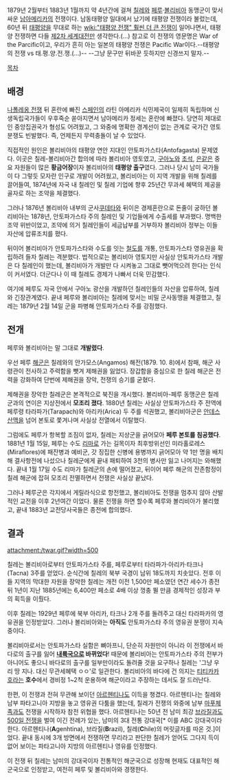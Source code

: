 1879년 2월부터 1883년 1월까지 약 4년간에 걸쳐 [[칠레]]와 [[페루]]·[[볼리비아]] 동맹군이 맞서 싸운 [[남아메리카]]의 전쟁이다. 남동태평양 일대에서 났기에 태평양 전쟁이라 불렀는데, 60년 뒤 [[태평양]]을 무대로 하는 [[wiki:"태평양 전쟁" 훨씬 더 큰 전쟁]]이 일어나면서, 태평양 전쟁하면 다들 [[제2차 세계대전]]만 생각한다.(…) 참고로 이 전쟁의 영문명은 War of the Parcific이고, 우리가 흔히 아는 일본의 태평양 전쟁은 Pacific War이다.--태평양의 전쟁 vs 태.평.양.전.쟁.(...)-- --그냥 문구만 뒤바꾼 듯하지만 신경쓰지 말자.--

[[목차]]
== 배경 ==
[[나폴레옹 전쟁]] 뒤 혼란에 빠진 [[스페인]]의 라틴 아메리카 식민제국이 일제히 독립하며 신생독립국가들이 우후죽순 쏟아지면서 남아메리카 정세는 혼란에 빠졌다. 당연히 제대로인 중앙집권국가 형성도 어려웠고, 그 와중에 명확한 경계선이 없는 관계로 국가간 영토분쟁도 빈발했다. 즉, 언제든지 무력충돌이 날 수 있었다.

직접적인 원인은 볼리비아의 태평양 연안 지대인 안토파가스타(Antofagasta) 문제였다. 이곳은  칠레-볼리비아간 합의에 따라 볼리비아 영토였고, [[구아노]]와 [[초석]], [[은]]같은 중요 자원들이 많은 '''황금어장'''이자 볼리비아의 '''태평양 출구'''였다. 그러나 당시 남미 국가들이 다 그렇듯 모자란 인구로 개발이 어려웠고, 볼리비아는 이 지역 개발을 위해 칠레를 끌어들여, 1874년에 자국 내 칠레인 및 칠레 기업에 향후 25년간 무과세 혜택의 제공을 골자로 하는 조약을 체결했다.

그러나 1876년 볼리비아 내부의 군사[[쿠데타]]와 뒤이은 경제혼란으로 돈줄이 궁하던 볼리비아는 1878년, 안토파가스타 주의 칠레인 및 기업들에게 수출세를 부과했다. 명백한 조약 위반이었고, 조약에 의거 칠레인들이 세금납부를 거부하자 볼리비아 정부는 이들 자산에 압류조치를 폈다.

뒤이어 볼리비아가 안토파가스타와 수도를 잇는 [[철도]]를 개통, 안토파가스타 영유권을 확립하려 들자 칠레는 격분했다. 법적으로는 볼리비아 영토지만 사실상 안토파가스타 개발은 다 칠레인이 했는데, 볼리비아가 개발만 다 시켜놓고 그대로 뺏어먹으려 한다는 인식이 커서였다. 더군다나 이 때 칠레도 경제가 나빠서 더욱 민감했다.

여기에 페루도 자국 안에서 구아노 광산을 개발하던 칠레인들의 자산을 압류하여, 칠레와 긴장관계였다. 끝내 페루와 볼리비아는 칠레에 맞서는 비밀 군사동맹을 체결했고, 칠레는 1879년 2월 14일 군을 파병해 안토파가스타 주를 강점했다.

== 전개 ==
페루와 볼리비아는 말 그대로 '''개발렸다'''.

우선 페루 [[해군]]은 칠레와의 안가모스(Angamos) 해전(1879. 10. 8)에서 참패, 해군 사령관이 전사하고 주력함을 뺏겨 제해권을 잃었다. 장갑함을 중심으로 한 칠레 해군은 전력을 강화하여 단번에 제해권을 장악, 전쟁의 승기를 굳혔다.

제해권을 장악한 칠레군은 본격적으로 북진을 개시했다. 볼리비아-페루 동맹군은 칠레군과의 연이은 지상전에서 '''모조리 졌다'''. 1880년 칠레는 사실상 안토파가스타 주 전역에 페루령 타라파가(Tarapach)와 아리카(Arica) 두 주를 석권했고, 볼리비아군은 [[안데스 산맥]]을 넘어 본토로 쫓겨나며 사실상 전열에서 이탈했다.

그럼에도 페루가 항복할 조짐이 없자, 칠레는 지상군을 긁어모아 '''페루 본토를 침공했다'''. 1881년 1월 15일, 페루는 수도 [[리마]]로 가는 길목이자 최후방위선인 미라홀로레스(Miraflores)에 패잔병과 예비군, 갓 징집한 신병에 용병까지 긁어모아 약 1만 명을 배치해 결사항전에 나섰으나 칠레군에게 끝내 패퇴하여 3천의 병사만 잃고 나머지는 와해했다. 끝내 1월 17일 수도 리마가 칠레군의 손에 떨어졌고, 뒤이어 페루 해군의 잔존함정이 칠레 해군에 잡혀 모조리 전멸하면서 전쟁은 사실상 끝났다.

그러나 페루군은 각지에서 게릴라식으로 항전했고, 볼리비아도 전쟁을 멈추지 않아 산발적인 교전을 이후 2년여간 이었다. 물론 전쟁을 하면 할수록 페루와 볼리비아가 불리했고, 끝내 1883년 교전당사국들은 종전에 합의했다.

== 결과 ==
attachment:/twar.gif?width=500

칠레는 볼리비아로부터 안토파가스타 주를, 페루로부터 타라파가·아리카·타크나(Tacna) 3주를 얻었다. 순식간에 칠레의 북부 국경이 남위 18도까지 치솟았다. 전후 이들 지역의 막대한 자원을 장악한 칠레는 개전 이전 1,500만 페소였던 연간 세수가 종전 뒤 1년이 지난 1885년에는 6,400만 페소로 4배 이상 껑충 뛸 만큼 경제적인 성장과 부의 획득을 이뤘다.

이후 칠레는 1929년 페루에 북부 아리카, 타크나 2개 주를 돌려주고 대신 타라파카의 영유권을 인정받았다. 그러나 볼리비아와는 '''아직도''' 안토파가스타 주의 영유권 분쟁이 지속 중이다.

볼리비아로서는 안토파가스타 실함은 뼈아프니, 단순히 자원만이 아니라 이 전쟁에서 바다로의 출구를 잃어 '''[[내륙국]]으로 바뀌었다'''! 때문에 볼리비아는 안토파가스타 주의 전부가 아니어도 좋으니 바다로의 출구를 일부만이라도 돌려줄 것을 요구하나 칠레는 '그냥 우리 땅 지나. 대신 무관세혜택 ㅇㅇ'로 일관한다. 볼리비아의 바다에 건 의지는 [[티티카카호]]라는 '''호수'''에서 경비정 1~2척 운용하며 해군이라고 주장하는 데서도 잘 드러난다.

한편, 이 전쟁과 전혀 무관해 보이던 [[아르헨티나]]도 이득을 챙겼다. 아르헨티나는 칠레와 남부 파타고니아 지방을 놓고 영유권 다툼을 했는데, 칠레가 전쟁의 와중에 남부 [[마푸체]]족과도 전쟁을 시작하자 참전 위협을 했다. 아르헨티나는 50년 전 남미 최강 [[브라질]]과도 [[500일 전쟁]]을 벌여 이긴 전례가 있는, 남미의 3대 전통 강대국[* 이를 ABC 강대국이라 한다. 아르헨티나('''A'''genhtina), 브라질('''B'''razil), 칠레('''C'''hile)의 머릿글자를 따온 것.]이었다. 끝내 동시에 3개 방면에서 전쟁하면 무리라고 판단한 칠레가 얻어도 그다지 득이 없어 보이는 파타고니아 지방의 아르헨티나 영유를 인정했다.

이 전쟁 뒤 칠레는 남미의 강대국이자 전통적인 해군국으로 성장해 현재도 대표적인 해군국으로 인정받고, 여전히 페루 및 볼리비아와 경쟁한다.
